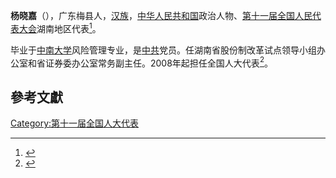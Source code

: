 '''杨晓嘉'''（{{bd|1956年||}}），广东梅县人，[[汉族|汉族]]，[[中华人民共和国|中华人民共和国]]政治人物、[[第十一届全国人民代表大会|第十一届全国人民代表大会]]湖南地区代表<ref>{{cite web|author=新华网|title=第十一届全国人大代表|url=http://news.xinhuanet.com/ziliao/2008-03/03/content_7708230.htm?node=36628|publisher=新华网|accessdate=2014-01-07|archive-date=2014-01-10|archive-url=https://web.archive.org/web/20140110211415/http://news.xinhuanet.com/ziliao/2008-03/03/content_7708230.htm?node=36628|dead-url=no}}</ref>。

毕业于[[中南大学|中南大学]]风险管理专业，是[[中共|中共]]党员。任湖南省股份制改革试点领导小组办公室和省证券委办公室常务副主任。2008年起担任全国人大代表<ref>{{cite news|title=全国人大代表信息-杨晓嘉|url= http://210.82.31.1:8084/delegate/viewDelegate.action?dbid=111719|accessdate=2013-04-05|newspaper=全国人大网|archive-url=https://web.archive.org/web/20140514082241/http://www.npc.gov.cn/delegate/viewDelegate.action?dbid=111719|archive-date=2014-05-14|dead-url=yes}}</ref>。

==參考文獻==
{{reflist}}
[[Category:第十一届全国人大代表|Category:第十一届全国人大代表]]